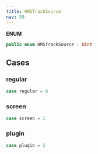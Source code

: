 ```yaml
---
title: HMSTrackSource
nav: 59
---
```


**ENUM**

```swift
public enum HMSTrackSource : UInt
```

## Cases

### regular

```swift
case regular = 0
```

### screen

```swift
case screen = 1
```

### plugin

```swift
case plugin = 2
```
